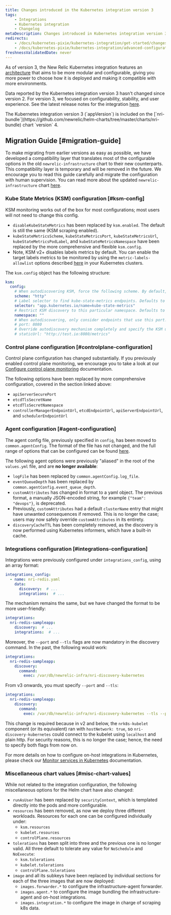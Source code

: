 ```yaml
---
title: Changes introduced in the Kubernetes integration version 3
tags:
    - Integrations
    - Kubernetes integration
    - Changelog
metaDescription: Changes introduced in Kubernetes integration version 3
redirects:
    - /docs/kubernetes-pixie/kubernetes-integration/get-started/changes-since-v3
    - /docs/kubernetes-pixie/kubernetes-integration/advanced-configuration/changes-since-v3/
freshnessValidatedDate: never
---
```


As of version 3, the New Relic Kubernetes integration features an [architecture](/docs/kubernetes-pixie/kubernetes-integration/get-started/kubernetes-components/#architecture) that aims to be more modular and configurable, giving you more power to choose how it is deployed and making it compatible with more environments.

Data reported by the Kubernetes integration version 3 hasn't changed since version 2. For version 3, we focused on configurability, stability, and user experience. See the latest release notes for the integration [here](/docs/release-notes/infrastructure-release-notes/kubernetes-integration-release-notes/).

<Callout variant="important">
  The Kubernetes integration version 3 (`appVersion`) is included on the [`nri-bundle`](https://github.com/newrelic/helm-charts/tree/master/charts/nri-bundle) chart `version` 4.
</Callout>

## Migration Guide [#migration-guide]

To make migrating from earlier versions as easy as possible, we have developed a compatibility layer that translates most of the configurable options in the old `newrelic-infrastructure` chart to their new counterparts. This compatibility layer is temporary and will be removed in the future. We encourage you to read this guide carefully and migrate the configuration with human supervision. You can read more about the updated `newrelic-infrastructure` chart [here](https://github.com/newrelic/nri-kubernetes/tree/main/charts/newrelic-infrastructure#newrelic-infrastructure).

### Kube State Metrics (KSM) configuration [#ksm-config]

<Callout variant="tip">
  KSM monitoring works out of the box for most configurations; most users will not need to change this config.
</Callout>

* `disableKubeStateMetrics` has been replaced by `ksm.enabled`. The default is still the same (KSM scraping enabled).
* `kubeStateMetricsScheme`, `kubeStateMetricsPort`, `kubeStateMetricsUrl`, `kubeStateMetricsPodLabel`, and `kubeStateMetricsNamespace` have been replaced by the more comprehensive and flexible `ksm.config`.
* Note, KSM v2+ disables labels metrics by default. You can enable the target labels metrics to be monitored by using the `metric-labels-allowlist` options described [here](https://github.com/kubernetes/kube-state-metrics/blob/main/docs/developer/cli-arguments.md) in your Kubernetes clusters.

The `ksm.config` object has the following structure:

```yaml
ksm:
  config:
    # When autodiscovering KSM, force the following scheme. By default, `http` is used.
    scheme: "http"
    # Label selector to find kube-state-metrics endpoints. Defaults to `app.kubernetes.io/name=kube-state-metrics`.
    selector: "app.kubernetes.io/name=kube-state-metrics"
    # Restrict KSM discovery to this particular namespace. Defaults to all namespaces.
    namespace: ""
    # When autodiscovering, only consider endpoints that use this port. By default, all ports from the discovered `endpoint` are probed.
    # port: 8080
    # Override autodiscovery mechanism completely and specify the KSM url directly instead
    # staticUrl: "http://test.io:8080/metrics"
```

### Control plane configuration [#controlplane-configuration]

Control plane configuration has changed substantially. If you previously enabled control plane monitoring, we encourage you to take a look at our [Configure control plane monitoring](/docs/kubernetes-pixie/kubernetes-integration/advanced-configuration/configure-control-plane-monitoring) documentation.

The following options have been replaced by more comprehensive configuration, covered in the section linked above:

* `apiServerSecurePort`
* `etcdTlsSecretName`
* `etcdTlsSecretNamespace`
* `controllerManagerEndpointUrl`, `etcdEndpointUrl`, `apiServerEndpointUrl`, and `schedulerEndpointUrl`

### Agent configuration [#agent-configuration]

The agent config file, previously specified in `config`, has been moved to `common.agentConfig`. The format of the file has not changed, and the full range of options that can be configured can be found [here](/docs/infrastructure/install-infrastructure-agent/configuration/infrastructure-agent-configuration-settings/).

The following agent options were previously "aliased" in the root of the `values.yml` file, and are <DNT>**no longer available**</DNT>:

* `logFile` has been replaced by `common.agentConfig.log_file`.
* `eventQueueDepth` has been replaced by `common.agentConfig.event_queue_depth`.
* `customAttributes` has changed in format to a yaml object. The previous format, a manually JSON-encoded string, for example `{"team": "devops"}`, is deprecated.
* Previously, `customAttributes` had a default `clusterName` entry that might have unwanted consequences if removed. This is no longer the case; users may now safely override `customAttributes` in its entirety.
* `discoveryCacheTTL` has been completely removed, as the discovery is now performed using Kubernetes informers, which have a built-in cache.

### Integrations configuration [#integrations-configuration]

Integrations were previously configured under `integrations_config`, using an array format:

```yaml
integrations_config:
  - name: nri-redis.yaml
    data:
      discovery:  # ...
      integrations:  # ...
```

The mechanism remains the same, but we have changed the format to be more user-friendly:

```yaml
integrations:
  nri-redis-sampleapp:
    discovery:  # ...
    integrations:  # ...
```

Moreover, the `--port` and `--tls` flags are now mandatory in the discovery command. In the past, the following would work:

```yaml
integrations:
  nri-redis-sampleapp:
    discovery:
      command:
        exec: /var/db/newrelic-infra/nri-discovery-kubernetes
```

From v3 onwards, you must specify `--port` and `--tls`:

```yaml
integrations:
  nri-redis-sampleapp:
    discovery:
      command:
        exec: /var/db/newrelic-infra/nri-discovery-kubernetes --tls --port 10250
```

This change is required because in v2 and below, the `nrk8s-kubelet` component (or its equivalent) ran with `hostNetwork: true`, so `nri-discovery-kubernetes` could connect to the kubelet using `localhost` and plain http. For security reasons, this is no longer the case; hence, the need to specify both flags from now on.

For more details on how to configure on-host integrations in Kubernetes, please check our [Monitor services in Kubernetes](/docs/kubernetes-pixie/kubernetes-integration/link-apps-services/monitor-services-running-kubernetes) documentation.

### Miscellaneous chart values [#misc-chart-values]

While not related to the integration configuration, the following miscellaneous options for the Helm chart have also changed:

* `runAsUser` has been replaced by `securityContext`, which is templated directly into the pods and more configurable.
* `resources` has been removed, as now we deploy three different workloads. Resources for each one can be configured individually under:
  * `ksm.resources`
  * `kubelet.resources`
  * `controlPlane.resources`
* `tolerations` has been split into three and the previous one is no longer valid. All three default to tolerate any value for `NoSchedule` and `NoExecute`:
  * `ksm.tolerations`
  * `kubelet.tolerations`
  * `controlPlane.tolerations`
* `image` and all its subkeys have been replaced by individual sections for each of the three images that are now deployed:
  * `images.forwarder.*` to configure the infrastructure-agent forwarder.
  * `images.agent.*` to configure the image bundling the infrastructure-agent and on-host integrations.
  * `images.integration.*` to configure the image in charge of scraping k8s data.
